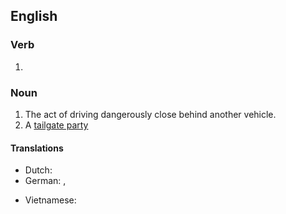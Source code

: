 ==English==

===Verb===
{{head|en|verb form}}

# {{present participle of|tailgate|lang=en|nocat=1}}

===Noun===
{{en-noun|-|s}}

# The act of driving dangerously close behind another vehicle.
# A [[tailgate party]] {{gloss|social event held on and around the open tailgate of a vehicle}}

====Translations====
{{trans-top|driving dangerously close behind another vehicle}}
* Dutch: {{t+|nl|bumperkleven}}
* German: {{t|de|[[zu]] [[dichtes]] [[Auffahren]]}}, {{t|de|Drängeln}}
{{trans-mid}}
* Vietnamese: {{t|vi|bám sát đuôi}}
{{trans-bottom}}